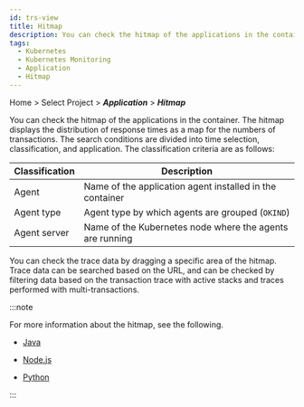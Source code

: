```yaml
---
id: trs-view
title: Hitmap
description: You can check the hitmap of the applications in the container.
tags:
  - Kubernetes
  - Kubernetes Monitoring
  - Application
  - Hitmap
---
```


Home > Select Project > **_Application_** > **_Hitmap_**

You can check the hitmap of the applications in the container. The hitmap displays the distribution of response times as a map for the numbers of transactions. The search conditions are divided into time selection, classification, and application. The classification criteria are as follows:

| Classification          | Description                                                      |
| ----------------------- | ---------------------------------------------------------------- |
| Agent                   | Name of the application agent installed in the container         |
| Agent type              | Agent type by which agents are grouped (`OKIND`)                 |
| Agent server            | Name of the Kubernetes node where the agents are running         |

<ImgLang img='whatap_kubernetes_application_hitmap_transaction.png' desc='HITMAP Transaction' />

You can check the trace data by dragging a specific area of the hitmap. Trace data can be searched based on the URL, and can be checked by filtering data based on the transaction trace with active stacks and traces performed with multi-transactions.

:::note

For more information about the hitmap, see the following.

- [Java](../java/trs-view)

- [Node.js](../nodejs/trs-view)

- [Python](../python/trs-view)

:::
